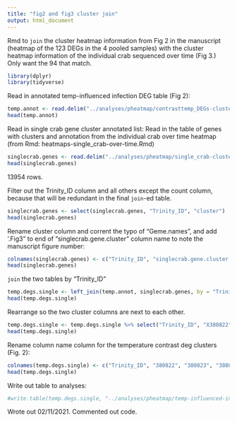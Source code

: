 ```yaml
---
title: "fig2 and fig3 cluster join"
output: html_document
---
```

Rmd to `join` the cluster heatmap information from Fig 2 in the manuscript (heatmap of the 123 DEGs in the 4 pooled samples) with the cluster heatmap information of the individual crab sequenced over time (Fig 3.) Only want the 94 that match.


```r
library(dplyr)
library(tidyverse)
```

Read in annotated temp-influenced infection DEG table (Fig 2):
```r
temp.annot <- read.delim("../analyses/pheatmap/contrasttemp_DEGs-clusters-annot.tab")
head(temp.annot)
```

Read in single crab gene cluster annotated list:
Read in the table of genes with clusters and annotation from the individual crab over time heatmap (from Rmd: heatmaps-single_crab-over-time.Rmd) 
```r
singlecrab.genes <- read.delim("../analyses/pheatmap/single_crab-clusters-blast-GO.tab")
head(singlecrab.genes)
```

13954 rows. 

Filter out the Trinity_ID column and all others except the count column, because that will be redundant in the final `join`-ed table. 
```r
singlecrab.genes <- select(singlecrab.genes, "Trinity_ID", "cluster")
head(singlecrab.genes)
```

Rename cluster column and corrent the typo of "Geme.names", and add '.Fig3" to end of "singlecrab.gene.cluster" column name to note the manuscript figure number:
```r
colnames(singlecrab.genes) <- c("Trinity_ID", "singlecrab.gene.cluster.Fig3")
head(singlecrab.genes)
```

`join` the two tables by "Trinity_ID"
```r
temp.degs.single <- left_join(temp.annot, singlecrab.genes, by = "Trinity_ID")
head(temp.degs.single)
```

Rearrange so the two cluster columns are next to each other. 

```r
temp.degs.single <- temp.degs.single %>% select("Trinity_ID", "X380822", "X380823", "X380824", "X380825", "cluster", "singlecrab.gene.cluster.Fig3", "swissprot", "uniprot_acc_ID", "gene_id", "pident", "length", "mismatch", "gapopen", "qstart", "qend", "sstart", "send", "evalue", "bitscore", "Entry.name", "Status", "Protein.names", "Gene.names", "Organism", "Length", "Gene.ontology.biological.process", "Gene.ontology.cellular.component", "Gene.ontology.GO", "Gene.ontology.molecular.function", "Gene.ontology.IDs")
head(temp.degs.single)
```

Rename column name column for the temperature contrast deg clusters (Fig. 2):
```r
colnames(temp.degs.single) <- c("Trinity_ID", "380822", "380823", "380824", "380825", "temp.contrast.cluster.Fig2", "singlecrab.gene.cluster.Fig3", "swissprot", "uniprot_acc_ID", "gene_id", "pident", "length", "mismatch", "gapopen", "qstart", "qend", "sstart", "send", "evalue", "bitscore", "Entry.name", "Status", "Protein.names", "Gene.names", "Organism", "Length", "Gene.ontology.biological.process", "Gene.ontology.cellular.component", "Gene.ontology.GO", "Gene.ontology.molecular.function", "Gene.ontology.IDs")
head(temp.degs.single)
```

Write out table to analyses:
```r
#write.table(temp.degs.single, "../analyses/pheatmap/temp-influenced-infectionDEGs-singlecrab-overtime.tab", sep = '\t', quote = FALSE, row.names = FALSE)
```
Wrote out 02/11/2021. Commented out code. 


